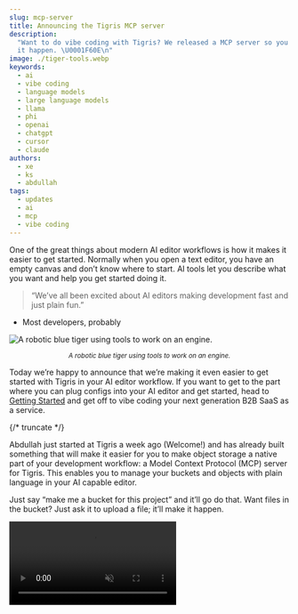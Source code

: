 ```yaml
---
slug: mcp-server
title: Announcing the Tigris MCP server
description:
  "Want to do vibe coding with Tigris? We released a MCP server so you can make
  it happen. \U0001F60E\n"
image: ./tiger-tools.webp
keywords:
  - ai
  - vibe coding
  - language models
  - large language models
  - llama
  - phi
  - openai
  - chatgpt
  - cursor
  - claude
authors:
  - xe
  - ks
  - abdullah
tags:
  - updates
  - ai
  - mcp
  - vibe coding
---
```



One of the great things about modern AI editor workflows is how it makes it
easier to get started. Normally when you open a text editor, you have an empty
canvas and don’t know where to start. AI tools let you describe what you want
and help you get started doing it.

> “We’ve all been excited about AI editors making development fast and just
> plain fun.”

- Most developers, probably

![A robotic blue tiger using tools to work on an engine.](./tiger-tools.webp)

<center>
  <small>
    <em>A robotic blue tiger using tools to work on an engine.</em>
  </small>
</center>

Today we’re happy to announce that we’re making it even easier to get started
with Tigris in your AI editor workflow. If you want to get to the part where you
can plug configs into your AI editor and get started, head to
[Getting Started](#getting-started) and get off to vibe coding your next
generation B2B SaaS as a service.

{/* truncate */}

Abdullah just started at Tigris a week ago (Welcome\!) and has already built
something that will make it easier for you to make object storage a native part
of your development workflow: a Model Context Protocol (MCP) server for Tigris.
This enables you to manage your buckets and objects with plain language in your
AI capable editor.

Just say “make me a bucket for this project” and it’ll go do that. Want files in
the bucket? Just ask it to upload a file; it’ll make it happen.

<div
  style={{
    height: "100%",
    width: "100%",
  }}
>
  <video
    id="attract-video"
    autoplay
    controls
    playsInline
    loop
    muted
    style={{
      width: "100%",
      height: "auto",
      maxWidth: "100%",
      maxHeight: "100%",
    }}
    onCanPlayThrough={(ev) => {
      ev.target.muted = true;
      ev.target.play();
    }}
  >
    <source src="/blog/img/blog/mcp-server/mcp-smol.mp4" type="video/mp4" />
  </video>
  <script
    type="text/javascript"
    src="data:text/javascript,const v=document.getElementById('attract-video');setTimeout(async()=>{if(v.paused){await v.play();}},250);"
  />
</div>

## The vision

We want your developer experience with Tigris to be as seamless, unsurprising,
and natural as possible. What’s more natural than natural language? Getting this
set up was a breeze. Tigris is compatible with S3, so all Abdullah had to do was
glue S3 calls to the MCP library. Everything was already there, well-tested, and
ready to go. And it’s just object storage: there’s no chance you’ll accidentally
spin up an expensive service and get a surprise bill.

Of note: many other MCP servers will try and do much more than they need to. Our
MCP server just does object storage. There’s no possibility of it spinning up
expensive servers and saddling you with a surprise bill with an unreasonable
number of zeroes in it.

## Getting started

To get started, create some
[access keys](https://console.tigris.dev/createaccesskey) and then install our
MCP server:

<Tabs>
<TabItem value="config" label="Edit your config file">

Add this snippet to your `claude_desktop_config.json` or `mcp.json` for Cursor
AI

```json
{
  "mcpServers": {
    "tigris-mcp-server": {
      "command": "npx",
      "args": ["-y", "@tigrisdata/tigris-mcp-server", "run"],
      "env": {
        "AWS_ACCESS_KEY_ID": "YOUR_AWS_ACCESS_KEY_ID",
        "AWS_SECRET_ACCESS_KEY": "YOUR_AWS_SECRET_ACCESS_KEY",
        "AWS_ENDPOINT_URL_S3": "https://fly.storage.tigris.dev"
      }
    }
  }
}
```

</TabItem>
<TabItem value="script" label="Run the init script" default>

Run the init script in your terminal:

```text
npx -y @tigrisdata/tigris-mcp-server init
```

</TabItem>
</Tabs>

Then ask your editor to make you a bucket for a project and it will! More
instructions are on the official npm package
[here](https://www.npmjs.com/package/@tigrisdata/tigris-mcp-server).

## Trust

AI editors and tooling are really cool, but there’s some key things you should
be aware of before you blindly trust this. The Model Context Protocol ecosystem
is still very new, so there will almost certainly be problems we solve together
over time. There are also inherent risks involved in giving any tool access to
your cloud storage accounts or filesystem.

The Model Context Protocol server will run in the same level of sandboxing as
your editor does. Be careful with what you install and always double-check what
you run before you run it.

In order to make this as safe as possible, we’ve made the Model Context Protocol
also available as a docker container. This means you can run it in a sandboxed
environment and not have to worry about it having access to your local
filesystem. You can run it in a container and container have access to a
specific directory on your local filesystem. This is a great way to make sure
that the Model Context Protocol server can only access the files you want it to.

<Tabs>
<TabItem value="config" label="Edit your config file">

Add this snippet to your `claude_desktop_config.json` or `mcp.json` for Cursor
AI. Please note that CURRENT_USER references the user running the command.

```json
{
  "mcpServers": {
    "tigris-mcp-server": {
      "command": "docker",
      "args": [
        "run",
        "-e",
        "AWS_ACCESS_KEY_ID",
        "-e",
        "AWS_SECRET_ACCESS_KEY",
        "-e",
        "AWS_ENDPOINT_URL_S3",
        "--network",
        "host",
        "--name",
        "tigris-mcp-server-claude-for-desktop", // tigris-mcp-server-cursor for Cursor AI
        "-i",
        "-v",
        "tigris-mcp-server:/app/dist",
        "--rm",
        "--mount",
        "type=bind,src=/Users/CURRENT_USER/tigris-mcp-server,dst=/Users/CURRENT_USER/tigris-mcp-server",
        "quay.io/tigrisdata/tigris-mcp-server:latest"
      ],
      "env": {
        "AWS_ACCESS_KEY_ID": "YOUR_AWS_ACCESS_KEY_ID",
        "AWS_SECRET_ACCESS_KEY": "YOUR_AWS_SECRET_ACCESS_KEY",
        "AWS_ENDPOINT_URL_S3": "https://fly.storage.tigris.dev"
      }
    }
  }
}
```

</TabItem>
<TabItem value="script" label="Run the init script" default>

Run the init script in your terminal and select **Docker** as option when
prompted

```text
npx -y @tigrisdata/tigris-mcp-server init
```

</TabItem>
</Tabs>

This Model Context Protocol server will run with the full power and authority of
any credentials you give it. Be very careful about typos with object names that
have similar token distances.

Additionally, AI tools are fundamentally built around random behavior and will
have unexpected results at times. Sometimes it takes the AI a couple tries to
learn what you want to do. Be very careful, as typos in an AI context can have
much more drastic consequences than they can in normal contexts. We don’t want
you to lose data you need. For example, when you run the `DeleteBucket` call,
you are _not allowed_ to do this unless the bucket has no data in it.

In order to be as transparent as possible, we’ve made our Model Context Protocol
server [open source](https://github.com/tigrisdata/tigris-mcp-server) and are
actively monitoring that repository.

We’re making this as safe and reliable as possible. Part of this is the scope
reduction we mentioned earlier: we’re only managing your buckets and objects.
The other part is by going out of our way to make this tool as boring as
possible. Boring code is easy to understand, easy to maintain, and easy to learn
from. We hope that this will help you make the exciting parts of your program
while leaving the boilerplate to machines.

We hope this will make using Tigris absolutely frictionless and that you can
learn how S3’s API works in the process. Not to mention, we want you to get out
there and build things!

<InlineCta
  title={"Want to vibe code with Tigris?"}
  subtitle={
    "Kick up some tunes and let the vibes flow! Build the product of your dreams. Tigris will help make it happen!"
  }
  button={"Get started today!"}
/>

